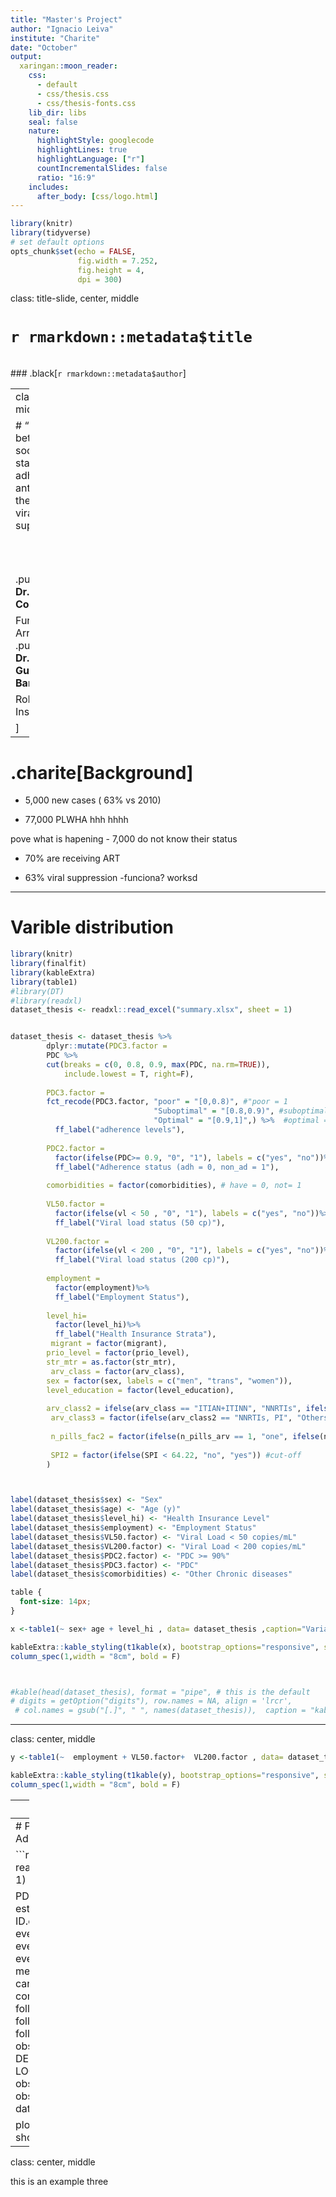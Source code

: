 ```yaml
---
title: "Master's Project"
author: "Ignacio Leiva"
institute: "Charite"
date: "October"
output:
  xaringan::moon_reader:
    css: 
      - default
      - css/thesis.css
      - css/thesis-fonts.css
    lib_dir: libs
    seal: false
    nature:
      highlightStyle: googlecode
      highlightLines: true
      highlightLanguage: ["r"]
      countIncrementalSlides: false
      ratio: "16:9"
    includes:
      after_body: [css/logo.html]
---
```



```r
library(knitr)
library(tidyverse)
# set default options
opts_chunk$set(echo = FALSE,
               fig.width = 7.252,
               fig.height = 4,
               dpi = 300)

```

class: title-slide, center, middle

# `r rmarkdown::metadata$title`
<br>
### .black[`r rmarkdown::metadata$author`]

---
class: inverse, middle, center

# "Relationship between socioeconomic status, adherence to antiretroviral therapy and HIV viral suppression"
<br>
<br>
<br>
<br>

.pull-left[
**Dr. Claudia Cortes**

Fundación Arrirán,Chile
]
.pull-right[
**Dr. Barbara Gunsenheimer-Bartmeyer**

Robert Koch Institute

]


---

# .charite[Background]


- 5,000 new cases (  63% vs 2010)

- 77,000 PLWHA hhh
hhhh

pove what is hapening
- 7,000 do not know their status

- 70% are receiving ART

- 63%  viral suppression
-funciona? worksd

---

# Varible distribution


```r
library(knitr)
library(finalfit)
library(kableExtra)
library(table1)
#library(DT)
#library(readxl)
dataset_thesis <- readxl::read_excel("summary.xlsx", sheet = 1)


dataset_thesis <- dataset_thesis %>%
        dplyr::mutate(PDC3.factor =
        PDC %>%
        cut(breaks = c(0, 0.8, 0.9, max(PDC, na.rm=TRUE)),
            include.lowest = T, right=F),
        
        PDC3.factor =
        fct_recode(PDC3.factor, "poor" = "[0,0.8)", #"poor = 1
                                "Suboptimal" = "[0.8,0.9)", #suboptimal = 2
                                "Optimal" = "[0.9,1]",) %>%  #optimal = 3
          ff_label("adherence levels"),
        
        PDC2.factor = 
          factor(ifelse(PDC>= 0.9, "0", "1"), labels = c("yes", "no"))%>% #nonAdherent = 1, adherent = 0
          ff_label("Adherence status (adh = 0, non_ad = 1"),
        
        comorbidities = factor(comorbidities), # have = 0, not= 1
      
        VL50.factor = 
          factor(ifelse(vl < 50 , "0", "1"), labels = c("yes", "no"))%>% # ldl = 0, detectable = 1
          ff_label("Viral load status (50 cp)"),
        
        VL200.factor = 
          factor(ifelse(vl < 200 , "0", "1"), labels = c("yes", "no"))%>% # ldl = 0, detectable = 1
          ff_label("Viral load status (200 cp)"),
        
        employment = 
          factor(employment)%>% 
          ff_label("Employment Status"),
        
        level_hi=
          factor(level_hi)%>% 
          ff_label("Health Insurance Strata"),
         migrant = factor(migrant),
        prio_level = factor(prio_level),
        str_mtr = as.factor(str_mtr),
         arv_class = factor(arv_class),
        sex = factor(sex, labels = c("men", "trans", "women")),
        level_education = factor(level_education),
        
        arv_class2 = ifelse(arv_class == "ITIAN+ITINN", "NNRTIs", ifelse(arv_class == "ITIAN/ITINN", "NNRTIs", ifelse(arv_class == "ITIAN/II", "INSTI", ifelse(arv_class == "ITIAN+II", "INSTI", ifelse(arv_class == "ITIAN+II/II", "INSTI", ifelse(arv_class == "ITIAN/IP", "PI", ifelse(arv_class == "ITIAN/IP/P+", "PI", ifelse(arv_class == "ITIAN/IP/II/P+", "INSTI,PI",  ifelse(arv_class == "ITIAN+II/IP", "INSTI,PI", ifelse(arv_class == "IP/II/P+", "INSTI,PI", ifelse(arv_class == "IP/II", "INSTI,PI", ifelse(arv_class == "ITINN/IP/P+", "NNRTIs, PI", ifelse(arv_class == "ITINN/IP/II/P+", "NNRTIs, INSTI, PI", ifelse(arv_class == "ITIAN/", "Trial", NA)))))))))))))),
         arv_class3 = factor(ifelse(arv_class2 == "NNRTIs, PI", "Others", ifelse(arv_class2 == "INSTI,PI", "Others", ifelse(arv_class2 == "NNRTIs, INSTI, PI", "Others", arv_class2)))),
         
         n_pills_fac2 = factor(ifelse(n_pills_arv == 1, "one", ifelse(n_pills_arv == 2, "two", ifelse(n_pills_arv == 3, "three", ifelse(n_pills_arv >= 4, ">four", arv_class2))))),
         
         SPI2 = factor(ifelse(SPI < 64.22, "no", "yes")) #cut-off
        )



label(dataset_thesis$sex) <- "Sex"
label(dataset_thesis$age) <- "Age (y)"
label(dataset_thesis$level_hi) <- "Health Insurance Level"
label(dataset_thesis$employment) <- "Employment Status"
label(dataset_thesis$VL50.factor) <- "Viral Load < 50 copies/mL"
label(dataset_thesis$VL200.factor) <- "Viral Load < 200 copies/mL"
label(dataset_thesis$PDC2.factor) <- "PDC >= 90%"
label(dataset_thesis$PDC3.factor) <- "PDC"
label(dataset_thesis$comorbidities) <- "Other Chronic diseases"

```


```css
table {
  font-size: 14px;     
}
```

```r
x <-table1(~ sex+ age + level_hi , data= dataset_thesis ,caption="Variables distrubution")

kableExtra::kable_styling(t1kable(x), bootstrap_options="responsive", stripe_color="white")%>% 
column_spec(1,width = "8cm", bold = F)



#kable(head(dataset_thesis), format = "pipe", # this is the default
# digits = getOption("digits"), row.names = NA, align = 'lrcr',
 # col.names = gsub("[.]", " ", names(dataset_thesis)),  caption = "kable Table")
```
---

class: center, middle

```r



y <-table1(~  employment + VL50.factor+  VL200.factor , data= dataset_thesis ,caption="Variables distrubution")

kableExtra::kable_styling(t1kable(y), bootstrap_options="responsive", stripe_color="white")%>% 
column_spec(1,width = "8cm", bold = F)
```

---
class: center, middle

```r

a <-table1(~  PDC2.factor + PDC3.factor + comorbidities, data= dataset_thesis ,caption="Variables distrubution")

kableExtra::kable_styling(t1kable(a), bootstrap_options="responsive", stripe_color="white")%>% 
column_spec(1,width = "8cm", bold = F)
```

---
# Proportion of days covered (PDC), AdhereR

```r
library(AdhereR)
pdc <- readxl::read_excel("PDC.xlsx", sheet = 1)

PDC12m <- CMA7(data= pdc, # we're estimating CMA8 now!
             ID.colname="id",
             event.date.colname="date",
             event.duration.colname="days",
             event.daily.dose.colname="perday",
             medication.class.colname="drug",
             carry.only.for.same.medication=TRUE,
             consider.dosage.change=FALSE,
             followup.window.start=0, 
            followup.window.start.unit= "days",
            followup.window.duration= 180,
            observation.window.start= 0, #TO DETERMINE WHEN START, BUT LOOKIN THE NUMBER
            observation.window.start.unit="days",
             observation.window.duration=60,
             date.format= "%m/%d/%Y")

plot(PDC12m, patients.to.plot=c("1"), show.legend= TRUE)
```
----
class: center, middle

this is an example three
